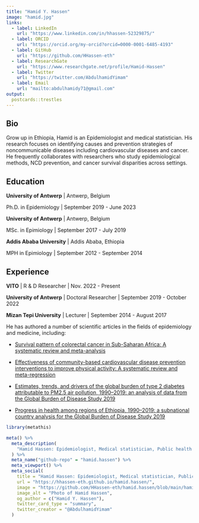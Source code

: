 ```yaml
---
title: "Hamid Y. Hassen"
image: "hamid.jpg"
links:
  - label: LinkedIn
    url: "https://www.linkedin.com/in/hhassen-52329875/"
  - label: ORCID
    url: "https://orcid.org/my-orcid?orcid=0000-0001-6485-4193"
  - label: GitHub
    url: "https://github.com/HHassen-eth"
  - label: ResearchGate
    url: "https://www.researchgate.net/profile/Hamid-Hassen"
  - label: Twitter
    url: "https://twitter.com/AbdulhamidYimam"
  - label: Email
    url: "mailto:abdulhamidy71@gmail.com"
output:
  postcards::trestles
---
```

 
## Bio

Grow up in Ethiopia, Hamid is an Epidemiologist and medical statistician. His research focuses on identifying causes and prevention strategies of noncommunicable diseases including cardiovascular diseases and cancer. He frequently collaborates with 
researchers who study epidemiological methods, NCD prevention, and cancer survival disparities across settings.

## Education

**University of Antwerp** | Antwerp, Belgium

Ph.D. in Epidemiology | September 2019 - June 2023

**University of Antwerp** | Antwerp, Belgium

MSc. in Epimiology | September 2017 - July 2019

**Addis Ababa University** | Addis Ababa, Ethiopia

MPH in Epimiology | September 2012 - September 2014

## Experience

**VITO** | R & D Researcher | Nov. 2022 - Present

**University of Antwerp** | Doctoral Researcher | September 2019 - October 2022

**Mizan Tepi University** | Lecturer | September 2014 - August 2017

He has authored a number of scientific articles in the fields of epidemiology and medicine, including:

- [Survival pattern of colorectal cancer in Sub-Saharan Africa: A systematic review and meta-analysis](https://doi.org/10.1016/j.canep.2022.102276)

- [Effectiveness of community-based cardiovascular disease prevention interventions to improve physical activity: A systematic review and meta-regression](Effectiveness of community-based cardiovascular disease prevention interventions to improve physical activity: A systematic review and meta-regression)

- [Estimates, trends, and drivers of the global burden of type 2 diabetes attributable to PM2.5 air pollution, 1990–2019: an analysis of data from the Global Burden of Disease Study 2019](https://doi.org/10.1016/S2542-5196(22)00122-X)
- [Progress in health among regions of Ethiopia, 1990–2019: a subnational country analysis for the Global Burden of Disease Study 2019](https://doi.org/10.1016/S0140-6736(21)02868-3)


```r
library(metathis)

meta() %>% 
  meta_description(
    "Hamid Hassen: Epidemiologist, Medical statistician, Public health researcher and Author"
  ) %>% 
  meta_name("github-repo" = "hamid.hassen") %>% 
  meta_viewport() %>% 
  meta_social(
    title = "Hamid Hassen: Epidemiologist, Medical statistician, Public health researcher and Author",
    url = "https://hhassen-eth.github.io/hamid.hassen/",
    image = "https://github.com/HHassen-eth/hamid.hassen/blob/main/hamid.jpg",
    image_alt = "Photo of Hamid Hassen",
    og_author = c("Hamid Y. Hassen"),
    twitter_card_type = "summary",
    twitter_creator = "@AbdulhamidYimam"
  )
```

